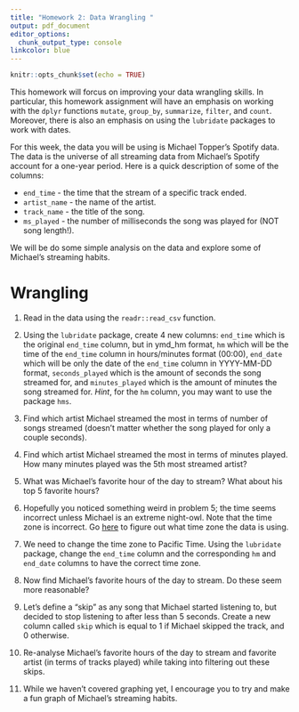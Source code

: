 ```yaml
---
title: "Homework 2: Data Wrangling "
output: pdf_document
editor_options: 
  chunk_output_type: console
linkcolor: blue
---
```


```r
knitr::opts_chunk$set(echo = TRUE)
```

This homework will forcus on improving your data wrangling skills. In particular, this homework assignment will have an emphasis on working with the `dplyr` functions `mutate`, `group_by`, `summarize`, `filter`, and `count`. Moreover, there is also an emphasis on using the `lubridate` packages to work with dates. 

For this week, the data you will be using is Michael Topper's Spotify data. The data is the universe of all streaming data from Michael's Spotify account for a one-year period. Here is a quick description of some of the columns:

* `end_time` - the time that the stream of a specific track ended.
* `artist_name` - the name of the artist.
* `track_name` - the title of the song.
* `ms_played` - the number of milliseconds the song was played for (NOT song length!).

We will be do some simple analysis on the data and explore some of Michael's streaming habits.

# Wrangling

1. Read in the data using the `readr::read_csv` function. 

2. Using the `lubridate` package, create 4 new columns: `end_time` which is the original `end_time` column, but in ymd_hm format, `hm` which will be the time of the `end_time` column in hours/minutes format (00:00), `end_date` which will be only the date of the `end_time` column in YYYY-MM-DD format, `seconds_played` which is the amount of seconds the song streamed for, and `minutes_played` which is the amount of minutes the song streamed for. *Hint*, for the `hm` column, you may want to use the package `hms`.

3. Find which artist Michael streamed the most in terms of number of songs streamed (doesn't matter whether the song played for only a couple seconds).

4. Find which artist Michael streamed the most in terms of minutes played. How many minutes played was the 5th most streamed artist?

5. What was Michael's favorite hour of the day to stream? What about his top 5 favorite hours?

6. Hopefully you noticed something weird in problem 5; the time seems incorrect unless Michael is an extreme night-owl. Note that the time zone is incorrect. Go [here](https://support.spotify.com/us/article/understanding-my-data/) to figure out what time zone the data is using.

7. We need to change the time zone to Pacific Time. Using the `lubridate` package, change the `end_time` column and the corresponding `hm` and `end_date` columns to have the correct time zone.

8. Now find Michael's favorite hours of the day to stream. Do these seem more reasonable?

9. Let's define a "skip" as any song that Michael started listening to, but decided to stop listening to after less than 5 seconds. Create a new column called `skip` which is equal to 1 if Michael skipped the track, and 0 otherwise.

10. Re-analyse Michael's favorite hours of the day to stream and favorite artist (in terms of tracks played) while taking into filtering out these skips.

11. While we haven't covered graphing yet, I encourage you to try and make a fun graph of Michael's streaming habits. 







